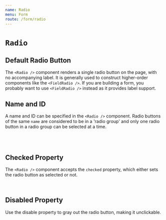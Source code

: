 ```yaml
---
name: Radio
menu: Form
route: /form/radio
---
```



# `Radio`

<ComponentDetail
  of="Radio"
  status="experimental"
  figma="file/2MG6DoSjk4IaLnjjFCnKFf/Forms"
  github="Form/Inputs/Radio/Radio"
/>

## Default Radio Button

The `<Radio />` component renders a single radio button on the page, with no accompanying label. It is generally used to construct higher-order components like the `<FieldRadio />`. If you are building a form, you probably want to use `<FieldRadio />` instead as it provides label support.


<Playground>
  <Radio />
</Playground>

## Name and ID

A name and ID can be specified in the `<Radio />` component. Radio buttons of the same `name` are considered to be in a 'radio group' and only one radio button in a radio group can be selected at a time.

<Playground>
  <Radio name="someName" id="one" />
  <br />
  <Radio name="someName" id="two" />
  <br />
  <Radio name="someName" id="three" />
</Playground>

## Checked Property

The `<Radio />` component accepts the `checked` property, which either sets the radio button as selected or not.

<Playground>
  <Radio checked={true} readOnly />
  <br />
  <Radio checked={false} readOnly />
</Playground>

## Disabled Property

Use the disable property to gray out the radio button, making it unclickable.

<Playground>
  <Radio disabled />
  <br />
  <Radio disabled checked />
</Playground>
